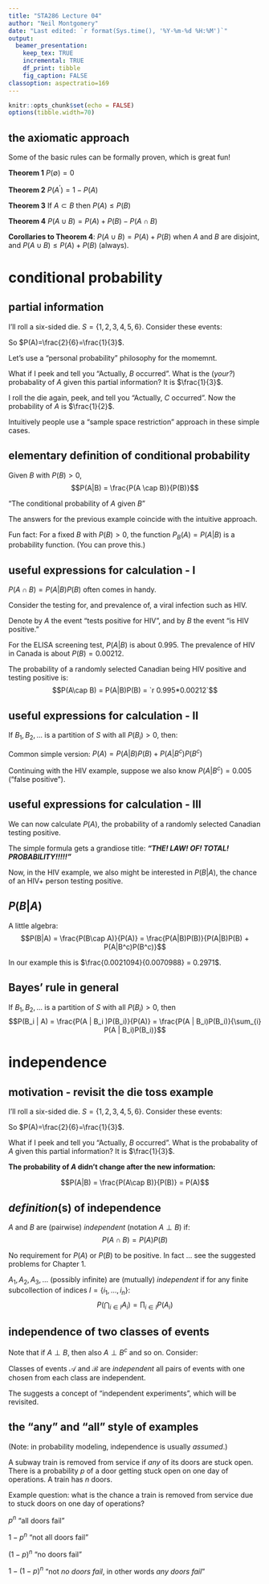 ```yaml
---
title: "STA286 Lecture 04"
author: "Neil Montgomery"
date: "Last edited: `r format(Sys.time(), '%Y-%m-%d %H:%M')`"
output: 
  beamer_presentation:
    keep_tex: TRUE
    incremental: TRUE
    df_print: tibble
    fig_caption: FALSE
classoption: aspectratio=169
---
```


```r
knitr::opts_chunk$set(echo = FALSE)
options(tibble.width=70)
```

## the axiomatic approach

Some of the basic rules can be formally proven, which is great fun!

**Theorem 1** $P(\emptyset) = 0$

**Theorem 2** $P(A^\prime) = 1-P(A)$

**Theorem 3** If $A\subset B$ then $P(A) \le P(B)$

**Theorem 4** $P(A\cup B) = P(A) + P(B) - P(A \cap B)$

**Corollaries to Theorem 4**: $P(A \cup B) = P(A) + P(B)$ when $A$ and $B$ are disjoint, and $P(A \cup B) \le P(A)+P(B)$ (always).

# conditional probability

## partial information

I'll roll a six-sided die. $S=\{1,2,3,4,5,6\}$. Consider these events:

\begin{align*}
A &= \{2,5\},\\
B &= \{2,4,6\},\\
C &= \{1,2\}.\end{align*}

\pause So $P(A)=\frac{2}{6}=\frac{1}{3}$.

\pause Let's use a "personal probability" philosophy for the momemnt.

\pause What if I peek and tell you "Actually, $B$ occurred". What is the
(*your?*) probabality of $A$ given this partial information? It is $\frac{1}{3}$. 

\pause I roll the die again, peek, and tell you "Actually, $C$ occurred". Now the probability of $A$ is $\frac{1}{2}$. 

\pause Intuitively people use a "sample space restriction" approach in these simple cases.

## elementary definition of conditional probability

Given $B$ with $P(B)>0$,
$$P(A|B) = \frac{P(A \cap B)}{P(B)}$$

"The conditional probability of $A$ given $B$"

The answers for the previous example coincide with the intuitive approach.

\pause Fun fact: For a fixed $B$ with $P(B) > 0$, the function $P_B(A) = P(A|B)$ is a probability function. (You can prove this.)

## useful expressions for calculation - I

$P(A \cap B) = P(A|B)P(B)$ often comes in handy. 

Consider the testing for, and prevalence of, a viral infection such as HIV.

Denote by $A$ the event "tests positive for HIV", and by $B$ the event "is HIV positive."

\pause For the ELISA screening test, $P(A|B)$ is about 0.995. The prevalence of HIV in Canada is about $P(B) = 0.00212$. 

\pause The probability of a randomly selected Canadian being HIV positive and testing positive is:
$$P(A\cap B) = P(A|B)P(B) = `r 0.995*0.00212`$$

## useful expressions for calculation - II

If $B_1,B_2,\ldots$ is a partition of $S$ with all $P(B_i) > 0$, then:
\begin{align*}
P(A) &= P\left(\bigcup\limits_{i} (A\cap B_i) \right)\\
\onslide<1->{&= \sum_{i} P(A \cap B_i)}\\
\onslide<2->{&= \sum_{i} P(A|B_i)P(B_i)}
\end{align*}

\pause Common simple version: $P(A) = P(A|B)P(B) + P(A|B^c)P(B^c)$

\pause Continuing with the HIV example, suppose we also know $P(A | B^c) = 0.005$ ("false positive").


## useful expressions for calculation - III

We can now calculate $P(A)$, the probability of a randomly selected Canadian testing positive.
\begin{align*}
P(A) &= P(A|B)P(B) + P(A|B^c)P(B^c)\\
\onslide<1->{&= 0.995 \cdot 0.00212 + 0.005 \cdot(1-0.00212)\\}
\onslide<2->{&= `r 0.995*0.00212 + 0.005*(1-0.00212)`}
\end{align*}

\pause The simple formula gets a grandiose title: ***"THE! LAW! OF! TOTAL! PROBABILITY!!!!!"***

Now, in the HIV example, we also might be interested in $P(B|A)$, the chance of an HIV+ person testing positive.

## $P(B|A)$

A little algebra:
$$P(B|A) = \frac{P(B\cap A)}{P(A)} = \frac{P(A|B)P(B)}{P(A|B)P(B) + P(A|B^c)P(B^c)}$$

In our example this is $\frac{0.0021094}{0.0070988} = 0.2971$.

## Bayes' rule in general

If $B_1,B_2,\ldots$ is a partition of $S$ with all $P(B_i) > 0$, then
$$P(B_i | A) = \frac{P(A | B_i )P(B_i)}{P(A)} = \frac{P(A | B_i)P(B_i)}{\sum_{i} P(A | B_i)P(B_i)}$$



# independence

## motivation - revisit the die toss example

I'll roll a six-sided die. $S=\{1,2,3,4,5,6\}$. Consider these events:
\begin{align*}
A &= \{2,5\},\\
B &= \{2,4,6\}\end{align*}

So $P(A)=\frac{2}{6}=\frac{1}{3}$.

What if I peek and tell you "Actually, $B$ occurred". What is the probabality of $A$ given this partial information? It is $\frac{1}{3}$. 

**The probability of $A$ didn't change after the new information:**

$$P(A|B) = \frac{P(A\cap B)}{P(B)} = P(A)$$

## *definition*(s) of independence

$A$ and $B$ are (pairwise) *independent* (notation $A \perp B$) if:
$$P(A \cap B) = P(A)P(B)$$

No requirement for $P(A)$ or $P(B)$ to be positive. In fact $\ldots$ see the suggested problems for Chapter 1.

$A_1, A_2, A_3, \ldots$ (possibly infinite) are (mutually) *independent* if for any finite subcollection of indices $I = \{i_1,\ldots,i_n\}$:
$$P\left(\bigcap_{i \in I} A_i\right) = \prod_{i \in I} P(A_i)$$

## independence of two classes of events

Note that if $A \perp B$, then also $A \perp B^c$ and so on. Consider:

\begin{align*}
\mathcal{A} &= \{\emptyset, A, A^c, S\}\\
\mathcal{B} &= \{\emptyset, B, B^c, S\}
\end{align*}

Classes of events $\mathcal{A}$ and $\mathcal{B}$ are *independent* all pairs of events with one chosen from each class are independent.

The suggests a concept of "independent experiments", which will be revisited.

## the "any" and "all" style of examples { .small }

(Note: in probability modeling, independence is usually *assumed*.)

A subway train is removed from service if *any* of its doors are stuck open. There is a probability $p$ of a door getting stuck open on one day of operations. A train has $n$ doors.

Example question: what is the chance a train is removed from service due to stuck doors on one day of operations?

$p^n$ "all doors fail"

$1-p^n$ "not all doors fail"

$(1-p)^n$ "no doors fail"

$1 - (1-p)^n$ "not *no doors fail*, in other words *any doors fail*"